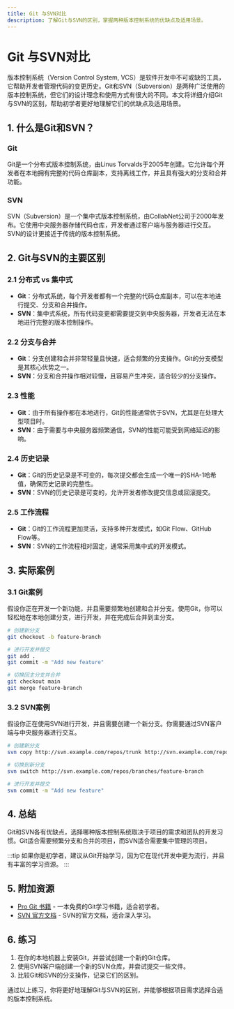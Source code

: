 ```yaml
---
title: Git 与SVN对比
description: 了解Git与SVN的区别，掌握两种版本控制系统的优缺点及适用场景。
---
```


# Git 与SVN对比

版本控制系统（Version Control System, VCS）是软件开发中不可或缺的工具，它帮助开发者管理代码的变更历史。Git和SVN（Subversion）是两种广泛使用的版本控制系统，但它们的设计理念和使用方式有很大的不同。本文将详细介绍Git与SVN的区别，帮助初学者更好地理解它们的优缺点及适用场景。

## 1. 什么是Git和SVN？

### Git
Git是一个分布式版本控制系统，由Linus Torvalds于2005年创建。它允许每个开发者在本地拥有完整的代码仓库副本，支持离线工作，并且具有强大的分支和合并功能。

### SVN
SVN（Subversion）是一个集中式版本控制系统，由CollabNet公司于2000年发布。它使用中央服务器存储代码仓库，开发者通过客户端与服务器进行交互。SVN的设计更接近于传统的版本控制系统。

## 2. Git与SVN的主要区别

### 2.1 分布式 vs 集中式
- **Git**：分布式系统，每个开发者都有一个完整的代码仓库副本，可以在本地进行提交、分支和合并操作。
- **SVN**：集中式系统，所有代码变更都需要提交到中央服务器，开发者无法在本地进行完整的版本控制操作。

### 2.2 分支与合并
- **Git**：分支创建和合并非常轻量且快速，适合频繁的分支操作。Git的分支模型是其核心优势之一。
- **SVN**：分支和合并操作相对较慢，且容易产生冲突，适合较少的分支操作。

### 2.3 性能
- **Git**：由于所有操作都在本地进行，Git的性能通常优于SVN，尤其是在处理大型项目时。
- **SVN**：由于需要与中央服务器频繁通信，SVN的性能可能受到网络延迟的影响。

### 2.4 历史记录
- **Git**：Git的历史记录是不可变的，每次提交都会生成一个唯一的SHA-1哈希值，确保历史记录的完整性。
- **SVN**：SVN的历史记录是可变的，允许开发者修改提交信息或回滚提交。

### 2.5 工作流程
- **Git**：Git的工作流程更加灵活，支持多种开发模式，如Git Flow、GitHub Flow等。
- **SVN**：SVN的工作流程相对固定，通常采用集中式的开发模式。

## 3. 实际案例

### 3.1 Git案例
假设你正在开发一个新功能，并且需要频繁地创建和合并分支。使用Git，你可以轻松地在本地创建分支，进行开发，并在完成后合并到主分支。

```bash
# 创建新分支
git checkout -b feature-branch

# 进行开发并提交
git add .
git commit -m "Add new feature"

# 切换回主分支并合并
git checkout main
git merge feature-branch
```

### 3.2 SVN案例
假设你正在使用SVN进行开发，并且需要创建一个新分支。你需要通过SVN客户端与中央服务器进行交互。

```bash
# 创建新分支
svn copy http://svn.example.com/repos/trunk http://svn.example.com/repos/branches/feature-branch -m "Create feature branch"

# 切换到新分支
svn switch http://svn.example.com/repos/branches/feature-branch

# 进行开发并提交
svn commit -m "Add new feature"
```

## 4. 总结

Git和SVN各有优缺点，选择哪种版本控制系统取决于项目的需求和团队的开发习惯。Git适合需要频繁分支和合并的项目，而SVN适合需要集中管理的项目。

:::tip
如果你是初学者，建议从Git开始学习，因为它在现代开发中更为流行，并且有丰富的学习资源。
:::

## 5. 附加资源

- [Pro Git 书籍](https://git-scm.com/book/zh/v2) - 一本免费的Git学习书籍，适合初学者。
- [SVN 官方文档](https://subversion.apache.org/docs/) - SVN的官方文档，适合深入学习。

## 6. 练习

1. 在你的本地机器上安装Git，并尝试创建一个新的Git仓库。
2. 使用SVN客户端创建一个新的SVN仓库，并尝试提交一些文件。
3. 比较Git和SVN的分支操作，记录它们的区别。

通过以上练习，你将更好地理解Git与SVN的区别，并能够根据项目需求选择合适的版本控制系统。